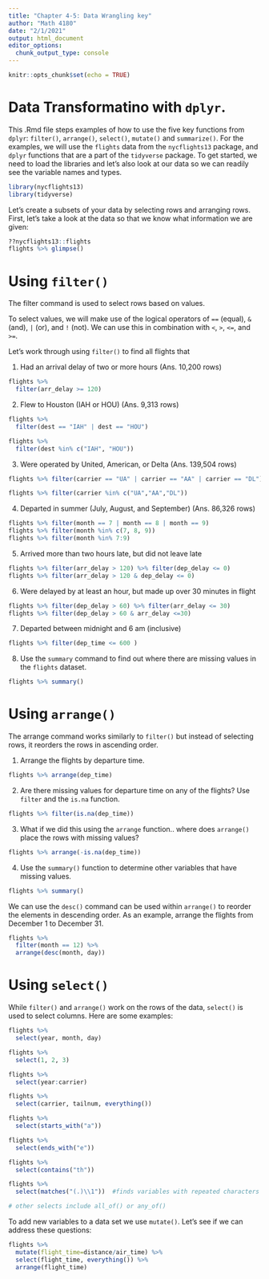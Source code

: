 ```yaml
---
title: "Chapter 4-5: Data Wrangling key"
author: "Math 4180"
date: "2/1/2021"
output: html_document
editor_options: 
  chunk_output_type: console
---
```


```r
knitr::opts_chunk$set(echo = TRUE)
```

# Data Transformatino with `dplyr`.
This .Rmd file steps examples of how to use the five key functions from `dplyr`: `filter()`, `arrange()`, `select()`, `mutate()` and `summarize()`. For the examples, we will use the `flights` data from the `nycflights13` package, and `dplyr` functions that are a part of the `tidyverse` package. To get started, we need to load the libraries and let's also look at our data so we can readily see the variable names and types.

```r
library(nycflights13)
library(tidyverse)
```

Let's create a subsets of your data by selecting rows and arranging rows. First, let's take a look at the data so that we know what information we are given:
```r
??nycflights13::flights
flights %>% glimpse()
```

# Using `filter()`

The filter command is used to select rows based on values.

To select values, we will make use of the logical operators of `==` (equal), `&` (and), `|` (or), and `!` (not). We can use this in combination with `<`, `>`, `<=`, and `>=`.

Let's work through using `filter()` to find all flights that

1. Had an arrival delay of two or more hours (Ans. 10,200 rows)
```r
flights %>% 
  filter(arr_delay >= 120)
```

2. Flew to Houston (IAH or HOU) (Ans. 9,313 rows)
```r
flights %>%
  filter(dest == "IAH" | dest == "HOU")

flights %>%
  filter(dest %in% c("IAH", "HOU"))
```

3. Were operated by United, American, or Delta (Ans. 139,504 rows)
```r
flights %>% filter(carrier == "UA" | carrier == "AA" | carrier == "DL")

flights %>% filter(carrier %in% c("UA","AA","DL"))
```

4. Departed in summer (July, August, and September) (Ans. 86,326 rows)
```r
flights %>% filter(month == 7 | month == 8 | month == 9)
flights %>% filter(month %in% c(7, 8, 9))
flights %>% filter(month %in% 7:9)
```

5. Arrived more than two hours late, but did not leave late
```r
flights %>% filter(arr_delay > 120) %>% filter(dep_delay <= 0) 
flights %>% filter(arr_delay > 120 & dep_delay <= 0)
```

6. Were delayed by at least an hour, but made up over 30 minutes in flight
```r
flights %>% filter(dep_delay > 60) %>% filter(arr_delay <= 30)
flights %>% filter(dep_delay > 60 & arr_delay <=30)
```

7. Departed between midnight and 6 am (inclusive)
```r
flights %>% filter(dep_time <= 600 )
```

8. Use the `summary` command to find out where there are missing values in the `flights` dataset.

```r
flights %>% summary()
```

# Using `arrange()`

The arrange command works similarly to `filter()` but instead of selecting rows, it reorders the rows in ascending order.

 1. Arrange the flights by departure time.
```r
flights %>% arrange(dep_time)
```
 
 2. Are there missing values for departure time on any of the flights? Use `filter` and the `is.na` function.
```r
flights %>% filter(is.na(dep_time))
```
 
 3. What if we did this using the `arrange` function.. where does `arrange()` place the rows with missing values?
 
```r
flights %>% arrange(-is.na(dep_time))
```
 
 4. Use the `summary()` function to determine other variables that have missing values. 

```r
flights %>% summary()
```

We can use the `desc()` command can be used within `arrange()` to reorder the elements in descending order. As an example, arrange the flights from December 1 to December 31. 

```r
flights %>%
  filter(month == 12) %>%
  arrange(desc(month, day))
```

# Using `select()`
While `filter()` and `arrange()` work on the rows of the data,  `select()` is used to select columns. Here are some examples:

```r
flights %>%
  select(year, month, day)

flights %>%
  select(1, 2, 3)

flights %>%
  select(year:carrier)

flights %>%
  select(carrier, tailnum, everything())

flights %>%
  select(starts_with("a"))

flights %>%
  select(ends_with("e"))

flights %>%
  select(contains("th")) 

flights %>%
  select(matches("(.)\\1"))  #finds variables with repeated characters use ?matches

# other selects include all_of() or any_of()
```

To add new variables to a data set we use `mutate()`. Let's see if we can address these questions:


```r
flights %>%
  mutate(flight_time=distance/air_time) %>%
  select(flight_time, everything()) %>%
  arrange(flight_time)
```









